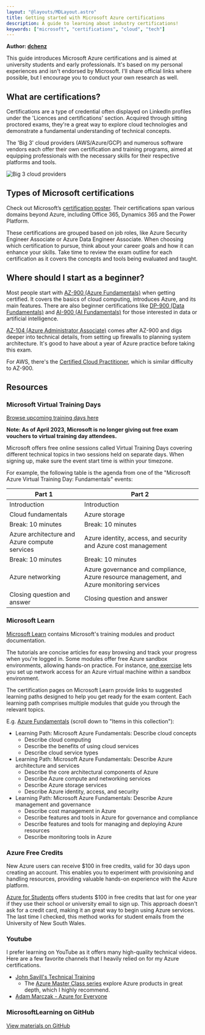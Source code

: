 ```yaml
---
layout: "@layouts/MDLayout.astro"
title: Getting started with Microsoft Azure certifications
description: A guide to learning about industry certifications!
keywords: ["microsoft", "certifications", "cloud", "tech"]
---
```


**Author: [dchenz](https://github.com/dchenz)**

This guide introduces Microsoft Azure certifications and is aimed at university students and early professionals. It's based on my personal experiences and isn't endorsed by Microsoft. I'll share official links where possible, but I encourage you to conduct your own research as well.

## What are certifications?

Certifications are a type of credential often displayed on LinkedIn profiles under the 'Licences and certifications' section. Acquired through sitting proctored exams, they're a great way to explore cloud technologies and demonstrate a fundamental understanding of technical concepts.

The 'Big 3' cloud providers (AWS/Azure/GCP) and numerous software vendors each offer their own certification and training programs, aimed at equipping professionals with the necessary skills for their respective platforms and tools.

![Big 3 cloud providers](https://blogs.vmware.com/cloudhealth/files/2018/12/Screen-Shot-2022-05-27-at-10.28.46-AM-576x324.png)

## Types of Microsoft certifications

Check out Microsoft’s [certification poster](https://aka.ms/traincertposter). Their certifications span various domains beyond Azure, including Office 365, Dynamics 365 and the Power Platform.

These certifications are grouped based on job roles, like Azure Security Engineer Associate or Azure Data Engineer Associate. When choosing which certification to pursue, think about your career goals and how it can enhance your skills. Take time to review the exam outline for each certification as it covers the concepts and tools being evaluated and taught.

## Where should I start as a beginner?

Most people start with [AZ-900 (Azure Fundamentals)](https://learn.microsoft.com/en-us/credentials/certifications/azure-fundamentals/) when getting certified. It covers the basics of cloud computing, introduces Azure, and its main features. There are also beginner certifications like [DP-900 (Data Fundamentals)](https://learn.microsoft.com/en-us/credentials/certifications/azure-data-fundamentals/) and [AI-900 (AI Fundamentals)](https://learn.microsoft.com/en-us/credentials/certifications/azure-ai-fundamentals/) for those interested in data or artificial intelligence.

[AZ-104 (Azure Administrator Associate)](https://learn.microsoft.com/en-us/credentials/certifications/azure-administrator/) comes after AZ-900 and digs deeper into technical details, from setting up firewalls to planning system architecture. It's good to have about a year of Azure practice before taking this exam.

For AWS, there's the [Certified Cloud Practitioner](https://aws.amazon.com/certification/certified-cloud-practitioner/), which is similar difficulty to AZ-900.

## Resources

### Microsoft Virtual Training Days

[Browse upcoming training days here](https://events.microsoft.com/en-us/mvtd?language=English)

**Note: As of April 2023, Microsoft is no longer giving out free exam vouchers to virtual training day attendees.**

Microsoft offers free online sessions called Virtual Training Days covering different technical topics in two sessions held on separate days. When signing up, make sure the event start time is within your timezone.

For example, the following table is the agenda from one of the "Microsoft Azure Virtual Training Day: Fundamentals" events:

| Part 1                                    | Part 2                                           |
|-------------------------------------------|---------------------------------------------------|
| Introduction                              | Introduction                                      |
| Cloud fundamentals                        | Azure storage                                     |
| Break: 10 minutes                         | Break: 10 minutes                                 |
| Azure architecture and Azure compute services | Azure identity, access, and security and Azure cost management |
| Break: 10 minutes                         | Break: 10 minutes                                 |
| Azure networking                          | Azure governance and compliance, Azure resource management, and Azure monitoring services |
| Closing question and answer               | Closing question and answer                        |

### Microsoft Learn

[Microsoft Learn](https://learn.microsoft.com/en-us/training/browse/?products=azure) contains Microsoft's training modules and product documentation.

The tutorials are concise articles for easy browsing and track your progress when you're logged in. Some modules offer free Azure sandbox environments, allowing hands-on practice. For instance, [one exercise](https://learn.microsoft.com/en-us/training/modules/describe-azure-compute-networking-services/9-exercise-configure-network-access) lets you set up network access for an Azure virtual machine within a sandbox environment.

The certification pages on Microsoft Learn provide links to suggested learning paths designed to help you get ready for the exam content. Each learning path comprises multiple modules that guide you through the relevant topics.

E.g. [Azure Fundamentals](https://learn.microsoft.com/en-us/credentials/certifications/azure-fundamentals/) (scroll down to "Items in this collection"):
- Learning Path: Microsoft Azure Fundamentals: Describe cloud concepts
    - Describe cloud computing
    - Describe the benefits of using cloud services
    - Describe cloud service types
- Learning Path: Microsoft Azure Fundamentals: Describe Azure architecture and services
    - Describe the core architectural components of Azure
    - Describe Azure compute and networking services
    - Describe Azure storage services
    - Describe Azure identity, access, and security
- Learning Path: Microsoft Azure Fundamentals: Describe Azure management and governance
    - Describe cost management in Azure
    - Describe features and tools in Azure for governance and compliance
    - Describe features and tools for managing and deploying Azure resources
    - Describe monitoring tools in Azure

### Azure Free Credits

New Azure users can receive $100 in free credits, valid for 30 days upon creating an account. This enables you to experiment with provisioning and handling resources, providing valuable hands-on experience with the Azure platform.

[Azure for Students](https://azure.microsoft.com/en-au/free/students) offers students $100 in free credits that last for one year if they use their school or university email to sign up. This approach doesn't ask for a credit card, making it an great way to begin using Azure services. The last time I checked, this method works for student emails from the University of New South Wales.

### Youtube

I prefer learning on YouTube as it offers many high-quality technical videos. Here are a few favorite channels that I heavily relied on for my Azure certifications.

- [John Savill's Technical Training](https://www.youtube.com/c/NTFAQGuy)
    - The [Azure Master Class series](https://www.youtube.com/watch?v=BlSVX1WqTXk&list=PLlVtbbG169nGccbp8VSpAozu3w9xSQJoY) explore Azure products in great depth, which I highly recommend.
- [Adam Marczak - Azure for Everyone](https://www.youtube.com/c/Azure4Everyone)

### MicrosoftLearning on GitHub

[View materials on GitHub](https://github.com/MicrosoftLearning)
